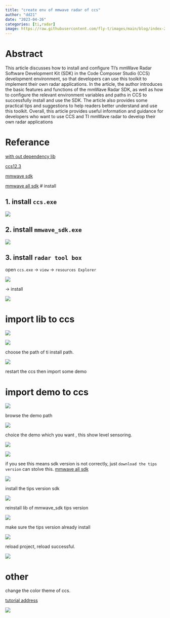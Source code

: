---
title: "create env of mmwave radar of ccs" 
author: "dd21"
date: "2023-04-26" 
categories: [ti,radar]
image: https://raw.githubusercontent.com/fly-t/images/main/blog/index-2023-04-26-18-55-26.png
---


# Abstract

This article discusses how to install and configure TI's mmWave Radar Software Development Kit (SDK) in the Code Composer Studio (CCS) development environment, so that developers can use this toolkit to implement their own radar applications. In the article, the author introduces the basic features and functions of the mmWave Radar SDK, as well as how to configure the relevant environment variables and paths in CCS to successfully install and use the SDK. The article also provides some practical tips and suggestions to help readers better understand and use this toolkit. Overall, this article provides useful information and guidance for developers who want to use CCS and TI mmWave radar to develop their own radar applications

# Referance

[with out dependency lib ](https://blog.csdn.net/super0peng/article/details/121475963)

[ccs12.3](https://www.ti.com.cn/tool/cn/download/CCSTUDIO/12.3.0)

[mmwave sdk](https://www.ti.com.cn/tool/cn/MMWAVE-SDK?keyMatch=MMWAVE%20SDK)

[mmwave all sdk](https://www.ti.com.cn/tool/cn/download/MMWAVE-SDK/03.05.00.04)
# install 

## 1. install `ccs.exe`
 
![](https://raw.githubusercontent.com/fly-t/images/main/blog/index-2023-04-26-19-06-45.png)

## 2. install `mmwave_sdk.exe`

![](https://raw.githubusercontent.com/fly-t/images/main/blog/index-2023-04-26-19-06-26.png)

## 3. install `radar tool box`

open `ccs.exe` -> `view` -> `resources Explorer`

![](https://raw.githubusercontent.com/fly-t/images/main/blog/index-2023-04-26-19-08-34.png)

-> install 

![](https://raw.githubusercontent.com/fly-t/images/main/blog/index-2023-04-26-19-11-50.png)

# import lib to ccs

![](https://raw.githubusercontent.com/fly-t/images/main/blog/index-2023-04-26-19-12-55.png)


![](https://raw.githubusercontent.com/fly-t/images/main/blog/index-2023-04-26-19-13-19.png)

choose the path of ti install path.

![](https://raw.githubusercontent.com/fly-t/images/main/blog/index-2023-04-26-19-13-38.png)

restart the ccs then import some demo

# import demo to ccs

![](https://raw.githubusercontent.com/fly-t/images/main/blog/index-2023-04-26-19-15-43.png)

browse the demo path

![](https://raw.githubusercontent.com/fly-t/images/main/blog/index-2023-04-26-19-16-32.png)

choice the demo which you want , this show level sensoring.

![](https://raw.githubusercontent.com/fly-t/images/main/blog/index-2023-04-26-19-18-52.png)


![](https://raw.githubusercontent.com/fly-t/images/main/blog/index-2023-04-26-19-19-27.png)

if you see this means sdk version is not correctly, just `download the tips version` can stolve this.
[mmwave all sdk](https://www.ti.com.cn/tool/cn/download/MMWAVE-SDK/03.05.00.04)

![](https://raw.githubusercontent.com/fly-t/images/main/blog/index-2023-04-26-19-23-15.png)


install the tips version sdk

![](https://raw.githubusercontent.com/fly-t/images/main/blog/index-2023-04-26-19-29-09.png)

reinstall lib of mmwave_sdk tips version

![](https://raw.githubusercontent.com/fly-t/images/main/blog/index-2023-04-26-19-36-08.png)


make sure the tips version already install 

![](https://raw.githubusercontent.com/fly-t/images/main/blog/index-2023-04-26-19-39-59.png)



reload project, reload successful.

![](https://raw.githubusercontent.com/fly-t/images/main/blog/index-2023-04-26-19-40-26.png)


# other 
change the color theme of ccs.

[tutorial address](https://blog.csdn.net/qq_40692629/article/details/124703454)

![](https://raw.githubusercontent.com/fly-t/images/main/blog/index-2023-04-26-19-51-41.png)















